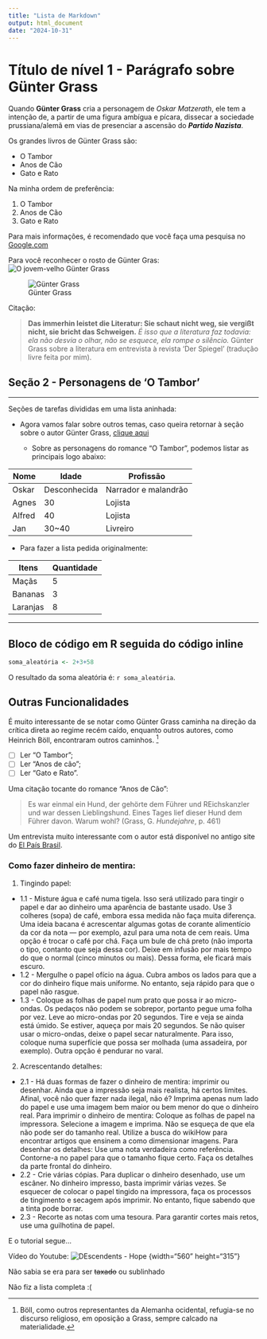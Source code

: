 ```yaml
---
title: "Lista de Markdown"
output: html_document
date: "2024-10-31"
---
```


# Título de nível 1 - Parágrafo sobre Günter Grass {#sec-01}

Quando **Günter Grass** cria a personagem de *Oskar Matzerath*, ele tem a intenção de, a partir de uma figura ambígua e pícara, dissecar a sociedade prussiana/alemã em vias de presenciar a ascensão do ***Partido Nazista***.

Os grandes livros de Günter Grass são:

-   O Tambor
-   Anos de Cão
-   Gato e Rato

Na minha ordem de preferência:

1.  O Tambor
2.  Anos de Cão
3.  Gato e Rato

Para mais informações, é recomendado que você faça uma pesquisa no [Google.com](google.com)

Para você reconhecer o rosto de Günter Gras: ![O jovem-velho Günter Grass](https://www.ndr.de/kultur/buch/grasssechzigerjahre2_v-contentgross.jpg)

![Günter Grass](C:/Users/anton/Desktop/Área%20de%20Trabalho/Estatística/CE302/CE302---Elementos-de-Prog-para-Estat-stica/Günter_Grass_auf_dem_Blauen_Sofa)

Citação:

> **Das immerhin leistet die Literatur: Sie schaut nicht weg, sie vergißt nicht, sie bricht das Schweigen.** *É isso que a literatura faz todavia: ela não desvia o olhar, não se esquece, ela rompe o silêncio.* Günter Grass sobre a literatura em entrevista à revista 'Der Spiegel' (tradução livre feita por mim).

## Seção 2 - Personagens de 'O Tambor' {#sec-02}

------------------------------------------------------------------------

Seções de tarefas divididas em uma lista aninhada:

-   Agora vamos falar sobre outros temas, caso queira retornar à seção sobre o autor Günter Grass, [clique aqui](#sec-01)

    -   Sobre as personagens do romance "O Tambor", podemos listar as principais logo abaixo:

| Nome   | Idade        | Profissão            |
|--------|--------------|----------------------|
| Oskar  | Desconhecida | Narrador e malandrão |
| Agnes  | 30           | Lojista              |
| Alfred | 40           | Lojista              |
| Jan    | 30~40       | Livreiro             |

-   Para fazer a lista pedida originalmente:

| Itens    | Quantidade |
|----------|------------|
| Maçãs    | 5          |
| Bananas  | 3          |
| Laranjas | 8          |

------------------------------------------------------------------------

## Bloco de código em R seguida do código inline

```r
soma_aleatória <- 2+3+58

```

O resultado da soma aleatória é: `r soma_aleatória`.

## Outras Funcionalidades

É muito interessante de se notar como Günter Grass caminha na direção da crítica direta ao regime recém caído, enquanto outros autores, como Heinrich Böll, encontraram outros caminhos. [^1]

[^1]: Böll, como outros representantes da Alemanha ocidental, refugia-se no discurso religioso, em oposição a Grass, sempre calcado na materialidade.

-   [ ] Ler "O Tambor";
-   [ ] Ler "Anos de cão";
-   [ ] Ler "Gato e Rato".

Uma citação tocante do romance "Anos de Cão":

> Es war einmal ein Hund, der gehörte dem Führer und REichskanzler und war dessen Lieblingshund. Eines Tages lief dieser Hund dem Führer davon. Warum wohl? (Grass, G. *Hundejahre*, p. 461)

Um entrevista muito interessante com o autor está disponível no antigo site do [El País Brasil](https://brasil.elpais.com/brasil/2015/04/13/cultura/1428918239_167030.html).

### Como fazer dinheiro de mentira:

1.  Tingindo papel:

-   1.1 - Misture água e café numa tigela. Isso será utilizado para tingir o papel e dar ao dinheiro uma aparência de bastante usado. Use 3 colheres (sopa) de café, embora essa medida não faça muita diferença. Uma ideia bacana é acrescentar algumas gotas de corante alimentício da cor da nota — por exemplo, azul para uma nota de cem reais. Uma opção é trocar o café por chá. Faça um bule de chá preto (não importa o tipo, contanto que seja dessa cor). Deixe em infusão por mais tempo do que o normal (cinco minutos ou mais). Dessa forma, ele ficará mais escuro.
-   1.2 - Mergulhe o papel ofício na água. Cubra ambos os lados para que a cor do dinheiro fique mais uniforme. No entanto, seja rápido para que o papel não rasgue.
-   1.3 - Coloque as folhas de papel num prato que possa ir ao micro-ondas. Os pedaços não podem se sobrepor, portanto pegue uma folha por vez. Leve ao micro-ondas por 20 segundos. Tire e veja se ainda está úmido. Se estiver, aqueça por mais 20 segundos. Se não quiser usar o micro-ondas, deixe o papel secar naturalmente. Para isso, coloque numa superfície que possa ser molhada (uma assadeira, por exemplo). Outra opção é pendurar no varal.

2.  Acrescentando detalhes:

-   2.1 - Há duas formas de fazer o dinheiro de mentira: imprimir ou desenhar. Ainda que a impressão seja mais realista, há certos limites. Afinal, você não quer fazer nada ilegal, não é? Imprima apenas num lado do papel e use uma imagem bem maior ou bem menor do que o dinheiro real. Para imprimir o dinheiro de mentira: Coloque as folhas de papel na impressora. Selecione a imagem e imprima. Não se esqueça de que ela não pode ser do tamanho real. Utilize a busca do wikiHow para encontrar artigos que ensinem a como dimensionar imagens. Para desenhar os detalhes: Use uma nota verdadeira como referência. Contorne-a no papel para que o tamanho fique certo. Faça os detalhes da parte frontal do dinheiro.
-   2.2 - Crie várias cópias. Para duplicar o dinheiro desenhado, use um escâner. No dinheiro impresso, basta imprimir várias vezes. Se esquecer de colocar o papel tingido na impressora, faça os processos de tingimento e secagem após imprimir. No entanto, fique sabendo que a tinta pode borrar.
-   2.3 - Recorte as notas com uma tesoura. Para garantir cortes mais retos, use uma guilhotina de papel.

E o tutorial segue...

Vídeo do Youtube: ![DEscendents - Hope](https://www.youtube.com/watch?v=qOHEfVQFs2Q) {width="560" height="315"}

Não sabia se era para ser ~~taxado~~ ou sublinhado

Não fiz a lista completa :(
